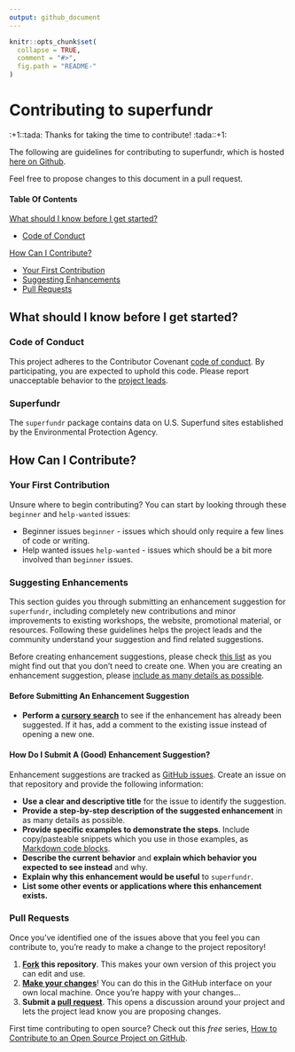 ```yaml
---
output: github_document
---
```


```r
knitr::opts_chunk$set(
  collapse = TRUE,
  comment = "#>",
  fig.path = "README-"
)
```

# Contributing to superfundr

:+1::tada: Thanks for taking the time to contribute! :tada::+1:

The following are guidelines for contributing to superfundr, which is hosted [here on Github](https://github.com/hepplerj/superfundr/).

Feel free to propose changes to this document in a pull request.

#### Table Of Contents

[What should I know before I get started?](#what-should-i-know-before-i-get-started)

- [Code of Conduct](#code-of-conduct)

[How Can I Contribute?](#how-can-i-contribute)

- [Your First Contribution](#your-first-contribution)
- [Suggesting Enhancements](#suggesting-enhancements)
- [Pull Requests](#pull-requests)

## What should I know before I get started?

### Code of Conduct

This project adheres to the Contributor Covenant [code of conduct](CODE_OF_CONDUCT.md). By participating, you are expected to uphold this code. Please report unacceptable behavior to the [project leads](README.md#project-lead).

### Superfundr

The `superfundr` package contains data on U.S. Superfund sites established by the Environmental Protection Agency. 

## How Can I Contribute?

### Your First Contribution

Unsure where to begin contributing? You can start by looking through these `beginner` and `help-wanted` issues:

* Beginner issues `beginner` - issues which should only require a few lines of code or writing.
* Help wanted issues `help-wanted` - issues which should be a bit more involved than `beginner` issues.

### Suggesting Enhancements

This section guides you through submitting an enhancement suggestion for `superfundr`, including completely new contributions and minor improvements to existing workshops, the website, promotional material, or resources. Following these guidelines helps the project leads and the community understand your suggestion and find related suggestions.

Before creating enhancement suggestions, please check [this list](#before-submitting-an-enhancement-suggestion) as you might find out that you don't need to create one. When you are creating an enhancement suggestion, please [include as many details as possible](#how-do-i-submit-a-good-enhancement-suggestion).

#### Before Submitting An Enhancement Suggestion

* **Perform a [cursory search](https://github.com/issues?q=+is%3Aissue+user%3Asuperfundr)** to see if the enhancement has already been suggested. If it has, add a comment to the existing issue instead of opening a new one.

#### How Do I Submit A (Good) Enhancement Suggestion?

Enhancement suggestions are tracked as [GitHub issues](https://guides.github.com/features/issues/). Create an issue on that repository and provide the following information:

* **Use a clear and descriptive title** for the issue to identify the suggestion.
* **Provide a step-by-step description of the suggested enhancement** in as many details as possible.
* **Provide specific examples to demonstrate the steps**. Include copy/pasteable snippets which you use in those examples, as [Markdown code blocks](https://help.github.com/articles/markdown-basics/#multiple-lines).
* **Describe the current behavior** and **explain which behavior you expected to see instead** and why.
* **Explain why this enhancement would be useful** to `superfundr`.
* **List some other events or applications where this enhancement exists.**

### Pull Requests

Once you've identified one of the issues above that you feel you can contribute to, you're ready to make a change to the project repository!

1. **[Fork](https://help.github.com/articles/fork-a-repo/) this repository**. This makes your own version of this project you can edit and use.
2. **[Make your changes](https://guides.github.com/activities/forking/#making-changes)**! You can do this in the GitHub interface on your own local machine. Once you're happy with your changes...
3. **Submit a [pull request](https://help.github.com/articles/proposing-changes-to-a-project-with-pull-requests/)**. This opens a discussion around your project and lets the project lead know you are proposing changes.

First time contributing to open source? Check out this *free* series, [How to Contribute to an Open Source Project on GitHub](https://egghead.io/series/how-to-contribute-to-an-open-source-project-on-github).
